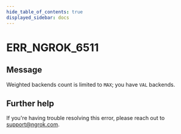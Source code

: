 ```yaml
---
hide_table_of_contents: true
displayed_sidebar: docs
---
```



# ERR_NGROK_6511

## Message

Weighted backends count is limited to `MAX`; you have `VAL` backends.

<ErrorDetails error="err_ngrok_6511" />

## Further help

If you're having trouble resolving this error, please reach out to [support@ngrok.com](mailto:support@ngrok.com?subject=Help%20with%20ERR_NGROK_6511).
